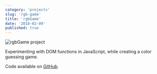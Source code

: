 ```yaml
---
category: 'projects'
slug: 'rgb-game'
title: 'rgbGame'
date: '2018-02-09'
published: true
---
```


![rgbGame project](./images/rgbGame.png)

Experimenting with DOM functions in JavaScript, while creating a color guessing game.

Code available on <a href='https://github.com/eneax/rgbGame'>GitHub</a>.
